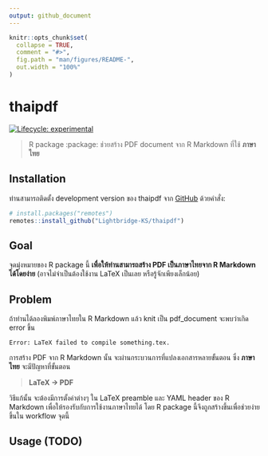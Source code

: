 ```yaml
---
output: github_document
---
```


<!-- README.md is generated from README.Rmd. Please edit that file -->

```r
knitr::opts_chunk$set(
  collapse = TRUE,
  comment = "#>",
  fig.path = "man/figures/README-",
  out.width = "100%"
)
```

# thaipdf

<!-- badges: start -->

[![Lifecycle: experimental](https://img.shields.io/badge/lifecycle-experimental-orange.svg)](https://lifecycle.r-lib.org/articles/stages.html#experimental)

<!-- badges: end -->

> R package :package: ช่วยสร้าง PDF document จาก R Markdown ที่ใช้ **ภาษาไทย**

## Installation

ท่านสามารถติดตั้ง development version ของ thaipdf จาก [GitHub](https://github.com/Lightbridge-KS/thaipdf) ด้วยคำสั่ง:

``` r
# install.packages("remotes")
remotes::install_github("Lightbridge-KS/thaipdf")
```

## Goal 

จุดมุ่งหมายของ R package นี้ **เพื่อให้ท่านสามารถสร้าง PDF เป็นภาษาไทยจาก R Markdown ได้โดยง่าย** (อาจไม่จำเป็นต้องใช้งาน LaTeX เป็นเลย หรือรู้จักเพียงเล็กน้อย)

## Problem

ถ้าท่านได้ลองพิมพ์ภาษาไทยใน R Markdown แล้ว knit เป็น pdf_document จะพบว่าเกิด error ขึ้น

    Error: LaTeX failed to compile something.tex.

การสร้าง PDF จาก R Markdown นั้น จะผ่านกระบวนการที่แปลงเอกสารหลายขั้นตอน ซึ่ง **ภาษาไทย** จะมีปัญหาที่ขั้นตอน

> **LaTeX -> PDF**

วิธีแก้นั้น จะต้องมีการตั้งค่าต่างๆ ใน LaTeX preamble และ YAML header ของ R Markdown เพื่อให้รองรับกับการใช้งานภาษาไทยได้ โดย R package นี้จึงถูกสร้างขึ้นเพื่อช่วยง่ายขึ้นใน workflow จุดนี้

## Usage (TODO)

